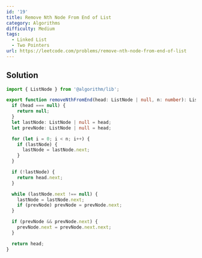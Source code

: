 ```yaml
---
id: '19'
title: Remove Nth Node From End of List
category: Algorithms
difficulty: Medium
tags:
  - Linked List
  - Two Pointers
url: https://leetcode.com/problems/remove-nth-node-from-end-of-list
---
```


## Solution

```typescript filename="solution.ts" copy
import { ListNode } from '@algorithm/lib';

export function removeNthFromEnd(head: ListNode | null, n: number): ListNode | null {
  if (head === null) {
    return null;
  }
  let lastNode: ListNode | null = head;
  let prevNode: ListNode | null = head;

  for (let i = 0; i < n; i++) {
    if (lastNode) {
      lastNode = lastNode.next;
    }
  }

  if (!lastNode) {
    return head.next;
  }

  while (lastNode.next !== null) {
    lastNode = lastNode.next;
    if (prevNode) prevNode = prevNode.next;
  }

  if (prevNode && prevNode.next) {
    prevNode.next = prevNode.next.next;
  }

  return head;
}
```
